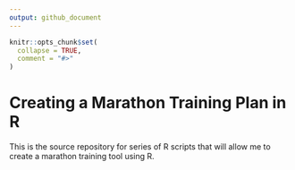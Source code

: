 ```yaml
---
output: github_document
---
```


<!-- README.md is generated from README.Rmd. Please edit that file -->

```r
knitr::opts_chunk$set(
  collapse = TRUE,
  comment = "#>"
)
```
# Creating a Marathon Training Plan in R

This is the source repository for series of R scripts that will allow me to create a marathon training tool using R.

